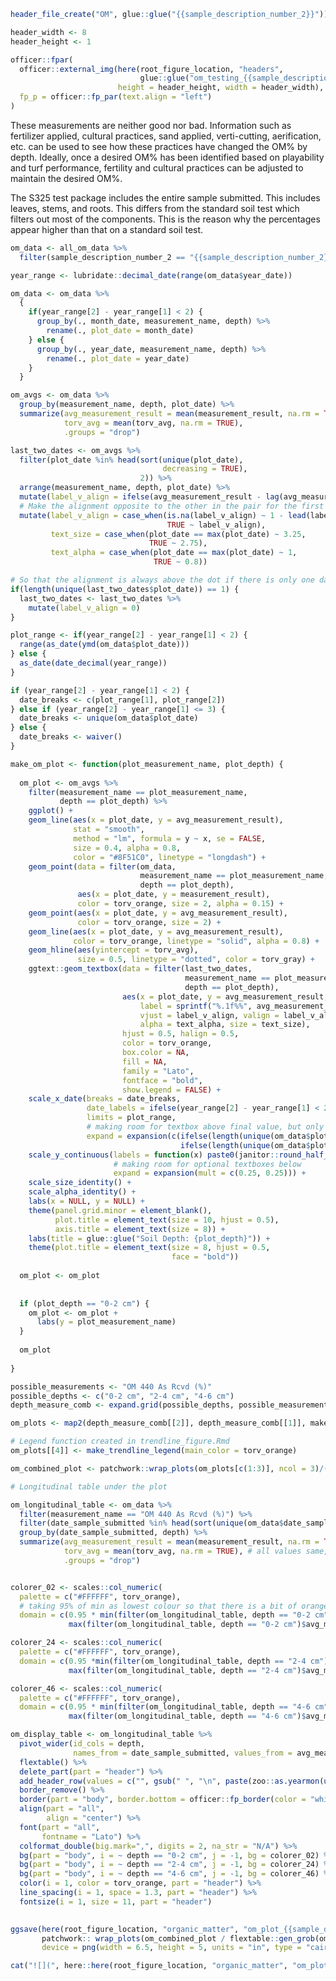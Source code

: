 
\newpage


```r
header_file_create("OM", glue::glue("{{sample_description_number_2}}"))

header_width <- 8
header_height <- 1

officer::fpar(
  officer::external_img(here(root_figure_location, "headers",
                             glue::glue("om_testing_{{sample_description_number_2}}_plot.png")), 
                        height = header_height, width = header_width),
  fp_p = officer::fp_par(text.align = "left")
)
```

These measurements are neither good nor bad. Information such as fertilizer applied, cultural practices, sand applied, verti-cutting, aerification, etc. can be used to see how these practices have changed the OM% by depth. Ideally, once a desired OM% has been identified based on playability and turf performance, fertility and cultural practices can be adjusted to maintain the desired OM%.

The S325 test package includes the entire sample submitted. This includes leaves, stems, and roots. This differs from the standard soil test which filters out most of the components. This is the reason why the percentages appear higher than that on a standard soil test.

```r
om_data <- all_om_data %>% 
  filter(sample_description_number_2 == "{{sample_description_number_2}}")

year_range <- lubridate::decimal_date(range(om_data$year_date))

om_data <- om_data %>%
  {
    if(year_range[2] - year_range[1] < 2) {
      group_by(., month_date, measurement_name, depth) %>%
        rename(., plot_date = month_date)
    } else {
      group_by(., year_date, measurement_name, depth) %>%
        rename(., plot_date = year_date)
    }
  } 

om_avgs <- om_data %>%
  group_by(measurement_name, depth, plot_date) %>% 
  summarize(avg_measurement_result = mean(measurement_result, na.rm = TRUE),
            torv_avg = mean(torv_avg, na.rm = TRUE), 
            .groups = "drop") 

last_two_dates <- om_avgs %>%
  filter(plot_date %in% head(sort(unique(plot_date), 
                                  decreasing = TRUE), 
                             2)) %>%
  arrange(measurement_name, depth, plot_date) %>%
  mutate(label_v_align = ifelse(avg_measurement_result - lag(avg_measurement_result) >= 0, 0, 1)) %>%
  # Make the alignment opposite to the other in the pair for the first one which is always NA
  mutate(label_v_align = case_when(is.na(label_v_align) ~ 1 - lead(label_v_align),
                                   TRUE ~ label_v_align),
         text_size = case_when(plot_date == max(plot_date) ~ 3.25,
                               TRUE ~ 2.75),
         text_alpha = case_when(plot_date == max(plot_date) ~ 1,
                                TRUE ~ 0.8))

# So that the alignment is always above the dot if there is only one date
if(length(unique(last_two_dates$plot_date)) == 1) {
  last_two_dates <- last_two_dates %>%
    mutate(label_v_align = 0)
}

plot_range <- if(year_range[2] - year_range[1] < 2) {
  range(as_date(ymd(om_data$plot_date)))
} else { 
  as_date(date_decimal(year_range))
}

if (year_range[2] - year_range[1] < 2) {
  date_breaks <- c(plot_range[1], plot_range[2])
} else if (year_range[2] - year_range[1] <= 3) {
  date_breaks <- unique(om_data$plot_date)
} else {
  date_breaks <- waiver()
}

make_om_plot <- function(plot_measurement_name, plot_depth) {
  
  om_plot <- om_avgs %>% 
    filter(measurement_name == plot_measurement_name,
           depth == plot_depth) %>% 
    ggplot() +
    geom_line(aes(x = plot_date, y = avg_measurement_result),
              stat = "smooth",
              method = "lm", formula = y ~ x, se = FALSE, 
              size = 0.4, alpha = 0.8,
              color = "#8F51C0", linetype = "longdash") +
    geom_point(data = filter(om_data,
                             measurement_name == plot_measurement_name,
                             depth == plot_depth),
               aes(x = plot_date, y = measurement_result),
               color = torv_orange, size = 2, alpha = 0.15) +
    geom_point(aes(x = plot_date, y = avg_measurement_result),
               color = torv_orange, size = 2) +
    geom_line(aes(x = plot_date, y = avg_measurement_result),
              color = torv_orange, linetype = "solid", alpha = 0.8) +
    geom_hline(aes(yintercept = torv_avg), 
               size = 0.5, linetype = "dotted", color = torv_gray) +
    ggtext::geom_textbox(data = filter(last_two_dates,
                                       measurement_name == plot_measurement_name,
                                       depth == plot_depth),
                         aes(x = plot_date, y = avg_measurement_result, 
                             label = sprintf("%.1f%%", avg_measurement_result),
                             vjust = label_v_align, valign = label_v_align,
                             alpha = text_alpha, size = text_size),
                         hjust = 0.5, halign = 0.5,
                         color = torv_orange,
                         box.color = NA,
                         fill = NA,
                         family = "Lato",
                         fontface = "bold",
                         show.legend = FALSE) +
    scale_x_date(breaks = date_breaks, 
                 date_labels = ifelse(year_range[2] - year_range[1] < 2, "%b\n%Y", "%Y"), 
                 limits = plot_range,
                 # making room for textbox above final value, but only if there's more than one date
                 expand = expansion(c(ifelse(length(unique(om_data$plot_date)) == 2, 0.125, 0.05), 
                                      ifelse(length(unique(om_data$plot_date)) > 1, 0.15, 0.05)))) +
    scale_y_continuous(labels = function(x) paste0(janitor::round_half_up(x, 2), "%"),
                       # making room for optional textboxes below
                       expand = expansion(mult = c(0.25, 0.25))) + 
    scale_size_identity() +
    scale_alpha_identity() +
    labs(x = NULL, y = NULL) +
    theme(panel.grid.minor = element_blank(),
          plot.title = element_text(size = 10, hjust = 0.5),
          axis.title = element_text(size = 8)) + 
    labs(title = glue::glue("Soil Depth: {plot_depth}")) +
    theme(plot.title = element_text(size = 8, hjust = 0.5,
                                    face = "bold")) 
  
  om_plot <- om_plot 
  
  
  if (plot_depth == "0-2 cm") {
    om_plot <- om_plot +
      labs(y = plot_measurement_name)
  }
  
  om_plot
  
}

possible_measurements <- "OM 440 As Rcvd (%)"
possible_depths <- c("0-2 cm", "2-4 cm", "4-6 cm")
depth_measure_comb <- expand.grid(possible_depths, possible_measurements, stringsAsFactors = F)

om_plots <- map2(depth_measure_comb[[2]], depth_measure_comb[[1]], make_om_plot)

# Legend function created in trendline_figure.Rmd
om_plots[[4]] <- make_trendline_legend(main_color = torv_orange)

om_combined_plot <- patchwork::wrap_plots(om_plots[c(1:3)], ncol = 3)/(om_plots[[4]]+plot_spacer()+plot_spacer())

```

```r
# Longitudinal table under the plot

om_longitudinal_table <- om_data %>%
  filter(measurement_name == "OM 440 As Rcvd (%)") %>%
  filter(date_sample_submitted %in% head(sort(unique(om_data$date_sample_submitted)), 8)) %>%
  group_by(date_sample_submitted, depth) %>%
  summarize(avg_measurement_result = mean(measurement_result, na.rm = TRUE),
            torv_avg = mean(torv_avg, na.rm = TRUE), # all values same, take mean to collapse
            .groups = "drop")


colorer_02 <- scales::col_numeric(
  palette = c("#FFFFFF", torv_orange),
  # taking 95% of min as lowest colour so that there is a bit of orange even for lowest value (which isn't 0)
  domain = c(0.95 * min(filter(om_longitudinal_table, depth == "0-2 cm")$avg_measurement_result),
             max(filter(om_longitudinal_table, depth == "0-2 cm")$avg_measurement_result)))

colorer_24 <- scales::col_numeric(
  palette = c("#FFFFFF", torv_orange),
  domain = c(0.95 *min(filter(om_longitudinal_table, depth == "2-4 cm")$avg_measurement_result),
             max(filter(om_longitudinal_table, depth == "2-4 cm")$avg_measurement_result)))

colorer_46 <- scales::col_numeric(
  palette = c("#FFFFFF", torv_orange),
  domain = c(0.95 * min(filter(om_longitudinal_table, depth == "4-6 cm")$avg_measurement_result),
             max(filter(om_longitudinal_table, depth == "4-6 cm")$avg_measurement_result)))

om_display_table <- om_longitudinal_table %>%
  pivot_wider(id_cols = depth,
              names_from = date_sample_submitted, values_from = avg_measurement_result) %>%
  flextable() %>%
  delete_part(part = "header") %>%
  add_header_row(values = c("", gsub(" ", "\n", paste(zoo::as.yearmon(unique(om_data$date_sample_submitted)))))) %>%
  border_remove() %>%
  border(part = "body", border.bottom = officer::fp_border(color = "white", width = 1)) %>%
  align(part = "all",
        align = "center") %>%
  font(part = "all",
       fontname = "Lato") %>%
  colformat_double(big.mark=",", digits = 2, na_str = "N/A") %>%
  bg(part = "body", i = ~ depth == "0-2 cm", j = -1, bg = colorer_02) %>%
  bg(part = "body", i = ~ depth == "2-4 cm", j = -1, bg = colorer_24) %>%
  bg(part = "body", i = ~ depth == "4-6 cm", j = -1, bg = colorer_46) %>%
  color(i = 1, color = torv_orange, part = "header") %>%
  line_spacing(i = 1, space = 1.3, part = "header") %>%
  fontsize(i = 1, size = 11, part = "header")

                                        
ggsave(here(root_figure_location, "organic_matter", "om_plot_{{sample_description_number_2}}.png"),
       patchwork:: wrap_plots(om_combined_plot / flextable::gen_grob(om_display_table)), bg = "#ffffff",
       device = png(width = 6.5, height = 5, units = "in", type = "cairo", res = 144))

cat("![](", here::here(root_figure_location, "organic_matter", "om_plot_{{sample_description_number_2}}.png)"), sep = "")


```
